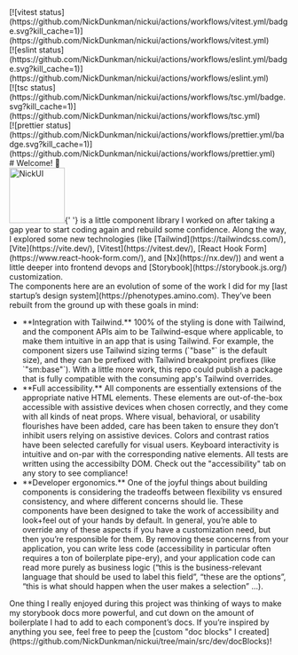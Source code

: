 

<Meta title="About this project" />

<div className="sb-unstyled -mt-10 mb-10 flex items-start gap-6 rounded-sm border-1 border-blue-200 bg-blue-50 p-3">
  <div className="sb-unstyled flex flex-1 flex-wrap gap-3">
    <div className="h-5 min-w-25">
      [![vitest
      status](https://github.com/NickDunkman/nickui/actions/workflows/vitest.yml/badge.svg?kill_cache=1)](https://github.com/NickDunkman/nickui/actions/workflows/vitest.yml)
    </div>
    <div className="h-5 min-w-25">
      [![eslint
      status](https://github.com/NickDunkman/nickui/actions/workflows/eslint.yml/badge.svg?kill_cache=1)](https://github.com/NickDunkman/nickui/actions/workflows/eslint.yml)
    </div>
    <div className="h-5 min-w-25">
      [![tsc
      status](https://github.com/NickDunkman/nickui/actions/workflows/tsc.yml/badge.svg?kill_cache=1)](https://github.com/NickDunkman/nickui/actions/workflows/tsc.yml)
    </div>
    <div className="h-5 min-w-25">
      [![prettier
      status](https://github.com/NickDunkman/nickui/actions/workflows/prettier.yml/badge.svg?kill_cache=1)](https://github.com/NickDunkman/nickui/actions/workflows/prettier.yml)
    </div>
  </div>
  <div className="relative ml-auto w-6">
    <div className="absolute -top-0.5 bottom-0 left-0 size-6">
      <docs.SourceLink markOnly />
    </div>
  </div>
</div>

<div style={{ marginBottom: 40 }}>
  <Markdown># Welcome! 👋</Markdown>
</div>

<div className="text-base" style={{ fontSize: 16 }}>
  <div>
    <img
      src="./nickui.svg"
      alt="NickUI"
      width="100"
      className="float-left -mt-1.25 mr-0.5"
    />{' '}
    is a little component library I worked on after taking a gap year to start
    coding again and rebuild some confidence. Along the way, I explored some new
    technologies (like [Tailwind](https://tailwindcss.com/),
    [Vite](https://vite.dev/), [Vitest](https://vitest.dev/), [React Hook
    Form](https://www.react-hook-form.com/), and [Nx](https://nx.dev/)) and went
    a little deeper into frontend devops and
    [Storybook](https://storybook.js.org/) customization.
  </div>
  <div>
    The components here are an evolution of some of the work I did for my [last
    startup’s design system](https://phenotypes.amino.com). They’ve been rebuilt
    from the ground up with these goals in mind:
  </div>
  <ul>
    <li>
      **Integration with Tailwind.** 100% of the styling is done with Tailwind,
      and the component APIs aim to be Tailwind-esque where applicable, to make
      them intuitive in an app that is using Tailwind. For example, the
      component sizers use Tailwind sizing terms (`"base"` is the default size),
      and they can be prefixed with Tailwind breakpoint prefixes (like
      `"sm:base"`). With a little more work, this repo could publish a package
      that is fully compatible with the consuming app's Tailwind overrides.
    </li>
    <li>
      **Full accessibility.** All components are essentially extensions of the
      appropriate native HTML elements. These elements are out-of-the-box
      accessible with assistive devices when chosen correctly, and they come
      with all kinds of neat props. Where visual, behavioral, or usability
      flourishes have been added, care has been taken to ensure they don’t
      inhibit users relying on assistive devices. Colors and contrast ratios
      have been selected carefully for visual users. Keyboard interactivity is
      intuitive and on-par with the corresponding native elements. All tests are
      written using the accessibilty DOM. Check out the "accessibility" tab on
      any story to see compliance!
    </li>
    <li>
      **Developer ergonomics.** One of the joyful things about building
      components is considering the tradeoffs between flexibility vs ensured
      consistency, and where different concerns should lie. These components
      have been designed to take the work of accessibility and look+feel out of
      your hands by default. In general, you’re able to override any of these
      aspects if you have a customization need, but then you’re responsible for
      them. By removing these concerns from your application, you can write less
      code (accessibility in particular often requires a ton of boilerplate
      pipe-ery), and your application code can read more purely as business
      logic (“this is the business-relevant language that should be used to
      label this field”, “these are the options”, “this is what should happen
      when the user makes a selection” ...).
    </li>
  </ul>
  <div>
    One thing I really enjoyed during this project was thinking of ways to make
    my storybook docs more powerful, and cut down on the amount of boilerplate I
    had to add to each component’s docs. If you’re inspired by anything you see,
    feel free to peep the [custom "doc blocks" I
    created](https://github.com/NickDunkman/nickui/tree/main/src/dev/docBlocks)!
  </div>
</div>
